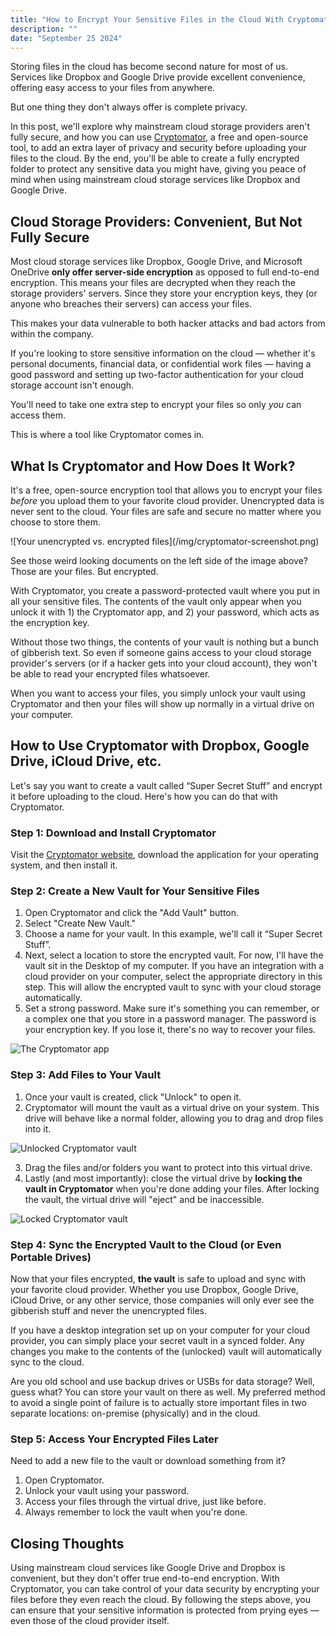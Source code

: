 ```yaml
---
title: "How to Encrypt Your Sensitive Files in the Cloud With Cryptomator"
description: ""
date: "September 25 2024"
---
```


Storing files in the cloud has become second nature for most of us. Services like Dropbox and Google Drive provide excellent convenience, offering easy access to your files from anywhere. 

But one thing they don't always offer is complete privacy.

In this post, we'll explore why mainstream cloud storage providers aren't fully secure, and how you can use [Cryptomator](https://cryptomator.org/), a free and open-source tool, to add an extra layer of privacy and security before uploading your files to the cloud. By the end, you'll be able to create a fully encrypted folder to protect any sensitive data you might have, giving you peace of mind when using mainstream cloud storage services like Dropbox and Google Drive.

## Cloud Storage Providers: Convenient, But Not Fully Secure

Most cloud storage services like Dropbox, Google Drive, and Microsoft OneDrive **only offer server-side encryption** as opposed to full end-to-end encryption. This means your files are decrypted when they reach the storage providers' servers. Since they store your encryption keys, they (or anyone who breaches their servers) can access your files.

This makes your data vulnerable to both hacker attacks and bad actors from within the company.

If you're looking to store sensitive information on the cloud — whether it's personal documents, financial data, or confidential work files — having a good password and setting up two-factor authentication for your cloud storage account isn't enough.

You'll need to take one extra step to encrypt your files so only *you* can access them.

This is where a tool like Cryptomator comes in.

## What Is Cryptomator and How Does It Work?

It's a free, open-source encryption tool that allows you to encrypt your files *before* you upload them to your favorite cloud provider. Unencrypted data is never sent to the cloud. Your files are safe and secure no matter where you choose to store them.

<MediaWide>
![Your unencrypted vs. encrypted files](/img/cryptomator-screenshot.png)
</MediaWide>

See those weird looking documents on the left side of the image above? Those are your files. But encrypted.

With Cryptomator, you create a password-protected vault where you put in all your sensitive files. The contents of the vault only appear when you unlock it with 1) the Cryptomator app, and 2) your password, which acts as the encryption key.

Without those two things, the contents of your vault is nothing but a bunch of gibberish text. So even if someone gains access to your cloud storage provider's servers (or if a hacker gets into your cloud account), they won't be able to read your encrypted files whatsoever.

When you want to access your files, you simply unlock your vault using Cryptomator and then your files will show up normally in a virtual drive on your computer.

## How to Use Cryptomator with Dropbox, Google Drive, iCloud Drive, etc.

Let's say you want to create a vault called “Super Secret Stuff” and encrypt it before uploading to the cloud. Here's how you can do that with Cryptomator.

### Step 1: Download and Install Cryptomator

Visit the [Cryptomator website](https://cryptomator.org/), download the application for your operating system, and then install it.

### Step 2: Create a New Vault for Your Sensitive Files

1. Open Cryptomator and click the "Add Vault" button.
2. Select "Create New Vault."
3. Choose a name for your vault. In this example, we'll call it “Super Secret Stuff”.
4. Next, select a location to store the encrypted vault. For now, I'll have the vault sit in the Desktop of my computer. If you have an integration with a cloud provider on your computer, select the appropriate directory in this step. This will allow the encrypted vault to sync with your cloud storage automatically.
5. Set a strong password. Make sure it's something you can remember, or a complex one that you store in a password manager. The password is your encryption key. If you lose it, there's no way to recover your files.

![The Cryptomator app](/img/cryptomator-vault.png)

### Step 3: Add Files to Your Vault

1. Once your vault is created, click "Unlock" to open it.
2. Cryptomator will mount the vault as a virtual drive on your system. This drive will behave like a normal folder, allowing you to drag and drop files into it.

![Unlocked Cryptomator vault](/img/unlocked-cryptomator-vault.png)

3. Drag the files and/or folders you want to protect into this virtual drive.
4. Lastly (and most importantly): close the virtual drive by **locking the vault in Cryptomator** when you're done adding your files. After locking the vault, the virtual drive will "eject" and be inaccessible.

![Locked Cryptomator vault](/img/locked-cryptomator-vault.png)

### Step 4: Sync the Encrypted Vault to the Cloud (or Even Portable Drives)

Now that your files encrypted, **the vault** is safe to upload and sync with your favorite cloud provider. Whether you use Dropbox, Google Drive, iCloud Drive, or any other service, those companies will only ever see the gibberish stuff and never the unencrypted files.

<InfoBox>If you have a desktop integration set up on your computer for your cloud provider, you can simply place your secret vault in a synced folder. Any changes you make to the contents of the (unlocked) vault will automatically sync to the cloud.</InfoBox>

Are you old school and use backup drives or USBs for data storage? Well, guess what? You can store your vault on there as well. My preferred method to avoid a single point of failure is to actually store important files in two separate locations: on-premise (physically) and in the cloud.

### Step 5: Access Your Encrypted Files Later

Need to add a new file to the vault or download something from it?

1. Open Cryptomator.
2. Unlock your vault using your password.
3. Access your files through the virtual drive, just like before.
4. Always remember to lock the vault when you're done.


## Closing Thoughts

Using mainstream cloud services like Google Drive and Dropbox is convenient, but they don't offer true end-to-end encryption. With Cryptomator, you can take control of your data security by encrypting your files before they even reach the cloud. By following the steps above, you can ensure that your sensitive information is protected from prying eyes — even those of the cloud provider itself.